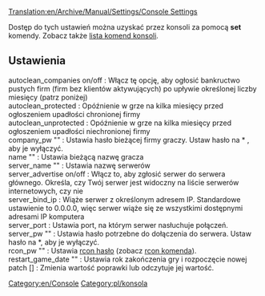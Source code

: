 [[Translation:en/Archive/Manual/Settings/Console Settings]]


Dostęp do tych ustawień można uzyskać przez konsoli za pomocą '''set''' komendy. Zobacz także [[pl/Manual/Komendy Konsoli|lista komend konsoli]].
== Ustawienia ==
; autoclean_companies on/off : Włącz tę opcję, aby ogłosić bankructwo pustych firm (firm bez klientów aktywujących) po upływie określonej liczby miesięcy (patrz poniżej)
; autoclean_protected <months> : Opóźnienie w grze na kilka miesięcy przed ogłoszeniem upadłości chronionej firmy
; autoclean_unprotected <months> : Opóźnienie w grze na kilka miesięcy przed ogłoszeniem upadłości niechronionej firmy
; company_pw "<password>" : Ustawia hasło bieżącej firmy graczy. Ustaw hasło na * , aby je wyłączyć.
; name "<playername>" : Ustawia bieżącą nazwę gracza
; server_name "<name>" : Ustawia nazwę serwerów
; server_advertise on/off : Włącz to, aby zgłosić serwer do serwera głównego. Określa, czy Twój serwer jest widoczny na liście serwerów internetowych, czy nie
; server_bind_ip <ip> : Wiąże serwer z określonym adresem IP. Standardowe ustawienie to 0.0.0.0, więc serwer wiąże się ze wszystkimi dostępnymi adresami IP komputera
; server_port <port> : Ustawia port, na którym serwer nasłuchuje połączeń.
; server_pw "<password>" : Ustawia hasło potrzebne do dołączenia do serwera. Ustaw hasło na *, aby je wyłączyć.
; rcon_pw "<password>" : Ustawia [[pl/Manual/Serwer dedykowany#Kontrolowanie serwera za pomocą rcon|rcon hasło]] (zobacz [[pl/Manual/Serwer dedykowany#Kontrolowanie serwera za pomocą rcon|rcon komenda]]).
; restart_game_date "<year>" : Ustawia rok zakończenia gry i rozpoczęcie nowej
; patch <patch_name> [<value>] : Zmienia wartość poprawki lub odczytuje jej wartość.

[[Category:en/Console]] [[Category:pl/konsola]]